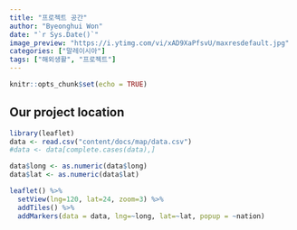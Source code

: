 ```yaml
---
title: "프로젝트 공간"
author: "Byeonghui Won"
date: "`r Sys.Date()`"
image_preview: "https://i.ytimg.com/vi/xAD9XaPfsvU/maxresdefault.jpg"
categories: ["말레이시아"]
tags: ["해외생활", "프로젝트"]
---
```


```r
knitr::opts_chunk$set(echo = TRUE)
```

## Our project location

```r
library(leaflet)
data <- read.csv("content/docs/map/data.csv")
#data <- data[complete.cases(data),]

data$long <- as.numeric(data$long)
data$lat <- as.numeric(data$lat)

leaflet() %>% 
  setView(lng=120, lat=24, zoom=3) %>% 
  addTiles() %>%
  addMarkers(data = data, lng=~long, lat=~lat, popup = ~nation)
```
